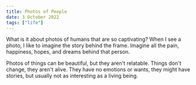 ```yaml
---
title: Photos of People
date: 3 October 2022
tags: ["life"]
---
```



What is it about photos of humans that are so captivating?
When I see a photo, I like to imagine the story behind the frame.
Imagine all the pain, happiness, hopes, and dreams behind that person.

Photos of things can be beautiful, but they aren't relatable.
Things don't change, they aren't alive.
They have no emotions or wants, they might have stories, but usually
not as interesting as a living being.
